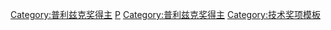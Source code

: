 {{Navbox
|listclass = hlist
|name = 普利兹克奖得主
|title = [[普利兹克奖|普利兹克奖得主]]
|titlestyle = background:#d3d3d3;
|summary = A list of the winners of the Pritzker Architecture Prize
|groupstyle = background:#d3d3d3;
|group1 = 1979–1990年
|list1 = 
* [[菲力普·強生]]<small>（1979年）</small>
* [[路易斯·巴拉甘]]<small>（1980年）</small>
* [[詹姆士·史特靈_(建築師)|詹姆斯·斯特林]]<small>（1981年）</small>
* [[凯文·洛奇]]<small>（1982年）</small>
* [[贝聿铭]]<small>（1983年）</small>
* [[理查德·迈耶]]<small>（1984年）</small>
* [[漢斯·霍萊因]]<small>（1985年）</small>
* [[哥特佛萊德·伯姆]]<small>（1986年）</small>
* [[丹下健三]]<small>（1987年）</small>
* [[戈登·邦沙夫特]] / [[奧斯卡·尼邁耶]]<small>（1988年）</small>
* [[弗兰克·盖里]]<small>（1989年）</small>
* [[阿尔多·罗西]]<small>（1990年）</small>
|group2 = 1991–2000年
|list2 = 
* [[罗伯特·文丘里]]<small>（1991年）</small>
* [[阿爾瓦羅·西塞·維埃拉]]<small>（1992年）</small>
* [[槙文彥]]<small>（1993年）</small>
* [[克里斯蒂安·德波宗巴克]]<small>（1994年）</small>
* [[安藤忠雄]]<small>（1995年）</small>
* [[拉斐尔·莫内欧]]<small>（1996年）</small>
* [[斯維勒·費恩]]<small>（1997年）</small>
* [[伦佐·皮亚诺]]<small>（1998年）</small>
* [[诺曼·福斯特]]<small>（1999年）</small>
* [[雷姆·库哈斯]]<small>（2000年）</small>
|group3 = 2001–2010年
|list3 = 
* [[赫爾佐格和德梅隆]]<small>（2001年）</small>
* [[格伦·默科特]]<small>（2002年）</small>
* [[约恩·乌松]]<small>（2003年）</small>
* [[薩哈·哈帝]]<small>（2004年）</small>
* [[汤姆·梅恩]]<small>（2005年）</small>
* [[保罗·门德斯·达·罗查]]<small>（2006年）</small>
* [[理察·羅傑斯 (建築師)|理察·羅傑斯]]<small>（2007年）</small>
* [[让·努维尔]]<small>（2008年）</small>
* [[彼得·卒姆托]]<small>（2009年）</small>
* [[妹島和世]]、[[西澤立衛]] / [[SANAA]]<small>（2010年）</small>
|group4 = 2011–2020年
|list4 = 
* [[艾德瓦尔多·苏托·德·莫拉]]<small>（2011年）</small>
* [[王澍 (建筑师)|王澍]]<small>（2012年）</small>
* [[伊東豊雄]]<small>（2013年）</small>
* [[坂茂]]<small>（2014年）</small>
* [[弗萊·奧托]]<small>（2015年）</small>
* [[亚历杭德罗·阿拉维纳]]<small>（2016年）</small>
* [[拉斐尔·阿兰达]]、[[卡梅·皮格姆]]、[[拉蒙·维拉塔]] / [[RCR建筑]]<small>（2017年）</small>
* [[巴克里希纳·多西]]<small>（2018年）</small>
* [[矶崎新]]<small>（2019年）</small>
* [[伊冯娜·法雷尔]]、[[谢莉·麦克纳马拉]]<small>（2020年）</small>
|group5 = 2021–2022年
|list5 = 
* [[Lacaton et Vassal|安妮·拉卡頓]]、[[Lacaton et Vassal|讓-菲利佩·瓦薩爾]]<small>（2021年）</small>
* [[迪埃貝多·弗朗西斯·凱雷]]<small>（2022年）</small>
}}<includeonly>[[Category:普利兹克奖得主]]</includeonly><noinclude>[[Category:建築導航模板|P]]
[[Category:普利兹克奖得主]]
[[Category:技术奖项模板]]
</noinclude>